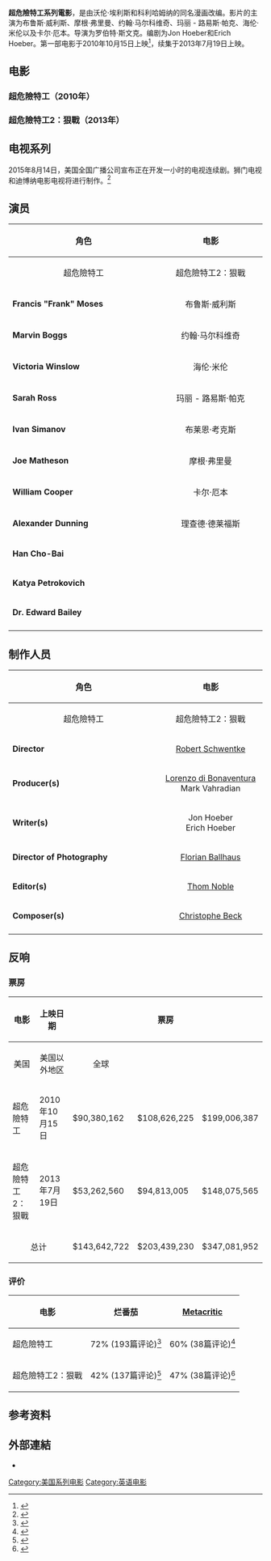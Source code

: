 {{Infobox film
| name        = 超危險特工
| image       = 
| caption     = 
| director    = [[Robert_Schwentke|Robert Schwentke]]<br />[[Dean_Parisot|Dean Parisot]]
| producer    = [[Lorenzo_di_Bonaventura|Lorenzo di Bonaventura]]<br />Mark Vahradian
| screenplay  = Jon Hoeber<br />Erich Hoeber
| based on    = {{based on|[[赤焰战场|-{zh-cn:赤焰战场; zh-tw:超危險特工; zh-hk:猛火爆;}-]]||[[华伦·艾利斯|华伦·艾利斯]]|{{Link-en|卡利·哈姆纳|Cully Hamner}}}}
| starring    = [[Bruce_Willis|Bruce Willis]]<br />[[John_Malkovich|John Malkovich]]<br />[[Helen_Mirren|Helen Mirren]]<br />[[Mary-Louise_Parker|Mary-Louise Parker]]<br />[[Brian_Cox_(actor)|Brian Cox]]
| distributor = [[Summit_Entertainment|Summit Entertainment]]
| released    = {{Film date|2010|10|15|超危險特工|2013|07|19|超危險特工2：狠戰}}
| runtime     = 227分钟
| country     = 美国
| language    = 英语
| budget      = 1.42亿美元
| gross       = 3.471亿美元
}}
'''超危險特工系列電影'''，是由沃伦·埃利斯和科利哈姆纳的同名漫画改编。影片的主演为布鲁斯·威利斯、摩根·弗里曼、约翰·马尔科维奇、玛丽 - 路易斯·帕克、海伦·米伦以及卡尔·厄本。导演为罗伯特·斯文克。编剧为Jon Hoeber和Erich Hoeber。第一部电影于2010年10月15日上映<ref name="filming">{{cite web|url=http://www.slashfilm.com/2010/01/18/red-begins-principal-photography/|title=Red Begins Principal Photography|publisher=[[超危險特工系列電影/Film|超危險特工系列電影//Film]]|date=January 18, 2010|accessdate=January 18, 2010|archive-date=2012-09-14|archive-url=https://archive.is/20120914060230/http://www.slashfilm.com/2010/01/18/red-begins-principal-photography/|dead-url=yes}}</ref>，续集于2013年7月19日上映。

==电影==
===超危險特工（2010年）===
{{Main|超危險特工}}

===超危險特工2：狠戰（2013年）===
{{Main|超危險特工2：狠戰}}

==电视系列==
2015年8月14日，美国全国广播公司宣布正在开发一小时的电视连续剧。狮门电视和迪博纳电影电视将进行制作。<ref name=Aug2015Deadline>{{cite news|last1=Andreeva|first1=Nellie|title=‘Red’ Movies Get NBC Series Adaptation|url=http://deadline.com/2015/08/red-movies-tv-series-adaptiation-nbc-1201499540/|accessdate=August 17, 2015|work=deadline.com|date=August 14, 2015}}</ref>

==演员==
{| class="wikitable" style="text-align:center" width="100%"
! rowspan="2" width="32.5%"| 角色
! colspan="3" align="center"| 电影
|-
! align="center" width="22.5%"| 超危險特工
! align="center" width="22.5%"| 超危險特工2：狠戰
! align="center" width="22.5%"| 超危險特工3

|-
| '''Francis "Frank" Moses'''
| colspan=3| 布鲁斯·威利斯
|-
| '''Marvin Boggs'''
| colspan=2| 约翰·马尔科维奇
| bgcolor="lightgray"| ''TBA''
|-
| '''Victoria Winslow'''
| colspan=2| 海伦·米伦
| bgcolor="lightgray"| ''TBA''
|-
| '''Sarah Ross'''
| colspan=2| 玛丽 - 路易斯·帕克
| bgcolor="lightgray"| ''TBA''
|-
| '''Ivan Simanov'''
| colspan=2| 布莱恩·考克斯
| bgcolor="lightgray"| ''TBA''
|-
| '''Joe Matheson'''
| 摩根·弗里曼
| bgcolor="lightgray"|
| bgcolor="lightgray"|
|-
| '''William Cooper'''
| 卡尔·厄本
| bgcolor="lightgray"|
| bgcolor="lightgray"| ''TBA''
|-
| '''Alexander Dunning'''
| 理查德·德莱福斯
| bgcolor="lightgray"|
| bgcolor="lightgray"|
|-
| '''Han Cho-Bai'''
| bgcolor="lightgray"|
| [[Lee_Byung-hun|Lee Byung-hun]]
| bgcolor="lightgray"| ''TBA''
|-
| '''Katya Petrokovich'''
| bgcolor="lightgray"|
| [[Catherine_Zeta-Jones|Catherine Zeta-Jones]]
| bgcolor="lightgray"|
|-
| '''Dr. Edward Bailey'''
| bgcolor="lightgray"|
| [[Anthony_Hopkins|Anthony Hopkins]]
| bgcolor="lightgray"|
|-
|}

==制作人员==
{| class="wikitable" style="text-align:center" width="100%"
! rowspan="2" width="32.5%"| 角色
! colspan="3" align="center"| 电影
|-
! align="center" width="22.5%"| 超危險特工
! align="center" width="22.5%"| 超危險特工2：狠戰
! align="center" width="22.5%"| 超危險特工3<br><!--No date has yet been announced. Do not add one if you do not have a source confirming it.-->
|-
| '''Director'''
| [[Robert_Schwentke|Robert Schwentke]]
| [[Dean_Parisot|Dean Parisot]]
| bgcolor="lightgray"| ''TBA''
|-
| '''Producer(s)'''
| [[Lorenzo_di_Bonaventura|Lorenzo di Bonaventura]]<br> Mark Vahradian
| Lorenzo di Bonaventura
| bgcolor="lightgray"| ''TBA''
|-
| '''Writer(s)'''
| colspan=3| Jon Hoeber<br> Erich Hoeber
|-
| '''Director of Photography'''
| [[Florian_Ballhaus|Florian Ballhaus]]
| Enrique Chediak
| bgcolor="lightgray"| ''TBA''
|-
| '''Editor(s)'''
| [[Thom_Noble|Thom Noble]]
| [[Don_Zimmerman_(film_editor)|Don Zimmerman]]
| bgcolor="lightgray"| ''TBA''
|-
| '''Composer(s)'''
| [[Christophe_Beck|Christophe Beck]]
| [[Alan_Silvestri|Alan Silvestri]]
| bgcolor="lightgray"| ''TBA''
|-
|}

==反响==
===票房===
{| class="wikitable" style="width:99%;"
|-
! rowspan="2" style="text-align:center;"| 电影
! rowspan="2" style="text-align:center;"| 上映日期
! colspan="3" style="text-align:center;"| 票房
! rowspan="2" style="text-align:center;"| 成本
! rowspan="2" style="text-align:center;"| 参考
|-
! style="text-align:center;"| 美国
! style="text-align:center;"| 美国以外地区
! style="text-align:center;"| 全球
|-
|超危險特工
|2010年10月15日
|$90,380,162
|$108,626,225
|$199,006,387
| style="text-align:center;"|$58,000,000
| style="text-align:center;"| <ref>{{cite web|url=http://www.boxofficemojo.com/movies/?id=red2010.htm|title=Red (2010)|work=[[Box_Office_Mojo|Box Office Mojo]]|publisher=Box Office Mojo, LLC|accessdate=December 20, 2014}}</ref>
|-
|超危險特工2：狠戰
|2013年7月19日
|$53,262,560
|$94,813,005
|$148,075,565
| style="text-align:center;"|$84,000,000
| style="text-align:center;"| <ref>{{cite web|url=http://www.boxofficemojo.com/movies/?id=red2.htm|title=Red 2 (2013)|work=[[Box_Office_Mojo|Box Office Mojo]]|publisher=Box Office Mojo, LLC|accessdate=December 20, 2014}}</ref>
|-
| colspan="2" style="text-align:center;"|总计
|$143,642,722
|$203,439,230
|$347,081,952
| style="text-align:center;"|$142,000,000
|
|}

===评价===
{| class="wikitable" style="width:99%;"
|-
!'''电影'''
!'''烂番茄'''
!'''[[Metacritic|Metacritic]]'''
|-
|超危險特工
|72% (193篇评论)<ref>{{cite web|url=http://www.rottentomatoes.com/m/red/|title=RED|publisher=[[Rotten_Tomatoes|Rotten Tomatoes]]}}</ref>
|60% (38篇评论)<ref>{{cite web|url=http://www.metacritic.com/movie/red|title=RED (2010): Reviews|publisher=[[Metacritic|Metacritic]]}}</ref>
|-
|超危險特工2：狠戰
|42% (137篇评论)<ref>{{cite web|url=http://www.rottentomatoes.com/m/red_2/|title=RED 2|publisher=Rotten Tomatoes}}</ref>
|47% (38篇评论)<ref>{{cite web|url=http://www.metacritic.com/movie/red-2|title=RED 2 (2013): Reviews|publisher=Metacritic}}</ref>
|}

== 参考资料 ==
{{Reflist}}

==外部連結==
* {{official website|http://red-themovie.com/}}

{{DC漫画电影}}

[[Category:美国系列电影|Category:美国系列电影]]
[[Category:英语电影|Category:英语电影]]
